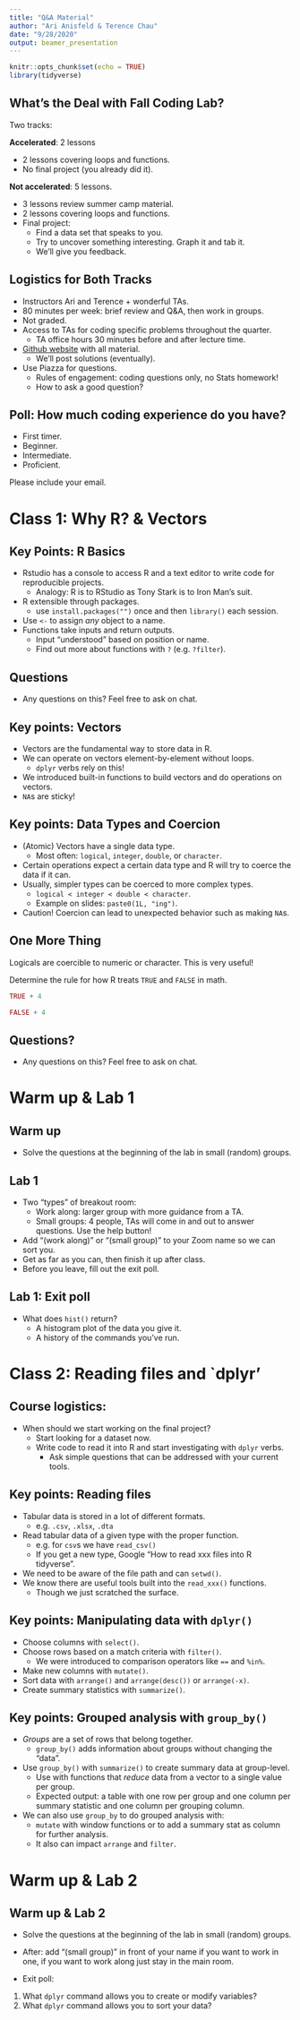 ```yaml
---
title: "Q&A Material"
author: "Ari Anisfeld & Terence Chau"
date: "9/28/2020"
output: beamer_presentation
---
```


```r
knitr::opts_chunk$set(echo = TRUE)
library(tidyverse)
```

## What's the Deal with Fall Coding Lab?

Two tracks:

**Accelerated**: 2 lessons

- 2 lessons covering loops and functions.
- No final project (you already did it).

**Not accelerated**: 5 lessons. 

- 3 lessons review summer camp material. 
- 2 lessons covering loops and functions.
- Final project:
  - Find a data set that speaks to you.
  - Try to uncover something interesting. Graph it and tab it. 
  - We'll give you feedback.
  
## Logistics for Both Tracks

- Instructors Ari and Terence + wonderful TAs.
- 80 minutes per week: brief review and Q&A, then work in groups.
- Not graded.
- Access to TAs for coding specific problems throughout the quarter.
  - TA office hours 30 minutes before and after lecture time.
- [Github website](https://harris-coding-lab.github.io) with all material.
  - We'll post solutions (eventually).
- Use Piazza for questions.
  - Rules of engagement: coding questions only, no Stats homework!
  - How to ask a good question?

## Poll: How much coding experience do you have? 

  - First timer.
  - Beginner.
  - Intermediate.
  - Proficient.

Please include your email.

# Class 1: Why R? & Vectors

## Key Points: R Basics

- Rstudio has a console to access R and a text editor to write code for reproducible projects.
  - Analogy: R is to RStudio as Tony Stark is to Iron Man's suit.
- R extensible through packages.
  -  use `install.packages("")` once and then `library()` each session.
- Use `<-` to assign *any* object to a name.
- Functions take inputs and return outputs.
  - Input "understood" based on position or name.
  - Find out more about functions with `?` (e.g. `?filter`).
  
## Questions

- Any questions on this? Feel free to ask on chat.

## Key points: Vectors 

- Vectors are the fundamental way to store data in R.
- We can operate on vectors element-by-element without loops.
  - `dplyr` verbs rely on this!
- We introduced built-in functions to build vectors and do operations on vectors. 
- `NA`s are sticky!

## Key points: Data Types and Coercion

- (Atomic) Vectors have a single data type.
  - Most often: `logical`, `integer`, `double`, or `character`.
- Certain operations expect a certain data type and R will try to coerce the data if it can.
- Usually, simpler types can be coerced to more complex types. 
  - `logical < integer < double < character`.
  - Example on slides: `paste0(1L, "ing")`.
- Caution! Coercion can lead to unexpected behavior such as making `NA`s.

## One More Thing

Logicals are coercible to numeric or character. This is very useful!

Determine the rule for how R treats `TRUE` and `FALSE` in math.

```r
TRUE + 4
```

```r
FALSE + 4
```

## Questions?

- Any questions on this? Feel free to ask on chat.

# Warm up & Lab 1

## Warm up

- Solve the questions at the beginning of the lab in small (random) groups.

## Lab 1

- Two "types" of breakout room:
  - Work along: larger group with more guidance from a TA. 
  - Small groups: 4 people, TAs will come in and out to answer questions. Use the help button!
- Add "(work along)" or "(small group)" to your Zoom name so we can sort you.
- Get as far as you can, then finish it up after class.
- Before you leave, fill out the exit poll.

## Lab 1: Exit poll

- What does `hist()` return?
  - A histogram plot of the data you give it.
  - A history of the commands you've run.

# Class 2: Reading files and `dplyr'

## Course logistics:

- When should we start working on the final project?
    - Start looking for a dataset now. 
    - Write code to read it into R and start investigating with `dplyr` verbs.
      - Ask simple questions that can be addressed with your current tools.

## Key points: Reading files

- Tabular data is stored in a lot of different formats.
  - e.g. `.csv`, `.xlsx`, `.dta`
- Read tabular data of a given type with the proper function.
  - e.g. for `csv`s we have `read_csv()`
  - If you get a new type, Google "How to read xxx files into R tidyverse".
- We need to be aware of the file path and can `setwd()`.
- We know there are useful tools built into the `read_xxx()` functions.
  - Though we just scratched the surface.
  
## Key points: Manipulating data with `dplyr()`

- Choose columns with `select()`.
- Choose rows based on a match criteria with `filter()`.
  - We were introduced to comparison operators like  `==` and `%in%`.
- Make new columns with `mutate()`.
- Sort data with `arrange()` and `arrange(desc())` or `arrange(-x)`.
- Create summary statistics with `summarize()`.

## Key points: Grouped analysis with `group_by()`

- *Groups* are a set of rows that belong together.
  - `group_by()` adds information about groups without changing the "data".
- Use `group_by()` with `summarize()` to create summary data at group-level.
  - Use with functions that *reduce* data from a vector to a single value per group.
  - Expected output: a table with one row per group and one column per summary statistic and one column per grouping column.
- We can also use `group_by` to do grouped analysis with:
  - `mutate` with window functions or to add a summary stat as column for further analysis.
  - It also can impact `arrange` and `filter`.
  
# Warm up & Lab 2

## Warm up & Lab 2

- Solve the questions at the beginning of the lab in small (random) groups.
- After: add "(small group)" in front of your name if you want to work in one,
if you want to work along just stay in the main room.

- Exit poll:

1. What `dplyr` command allows you to create or modify variables?
2. What `dplyr` command allows you to sort your data?